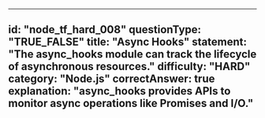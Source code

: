 
---
id: "node_tf_hard_008"
questionType: "TRUE_FALSE"
title: "Async Hooks"
statement: "The async_hooks module can track the lifecycle of asynchronous resources."
difficulty: "HARD"
category: "Node.js"
correctAnswer: true
explanation: "async_hooks provides APIs to monitor async operations like Promises and I/O."
---